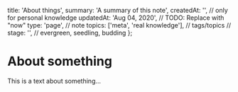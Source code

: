 
  title: 'About things',
  summary: 'A summary of this note',
  createdAt: '', // only for personal knowledge
  updatedAt: 'Aug 04, 2020', // TODO: Replace with "now"
  type: 'page', // note
  topics: ['meta', 'real knowledge'],
  // tags/topics
  // stage: '', // evergreen, seedling, budding
};


# About something

This is a text about something...
